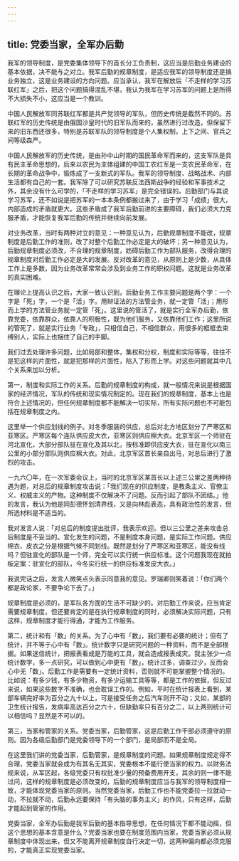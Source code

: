 ```yaml
---
---
---
```

title: 党委当家，全军办后勤
---




我军的领导制度，是党委集体领导下的首长分工负责制，这应当是后勤业务建设的基本依据，决不能与之对立。我军后勤的规章制度，是适应我军的领导制度还是搞业务独立，这是业务建设的方向问题。应当承认，我军在解放后「不走样的学习苏联红军」之后，把这个问题搞得混乱不堪，我认为我军在学习苏军的问题上是所得不大损失不小，这应当是一个教训。

中国人民解放军同苏联红军都是共产党领导的军队，但历史传统是截然不同的。苏联红军的历史传统是由俄国沙皇时代的旧军队而来的，虽然进行过改造，但保留下来的旧东西还很多，特别是苏联军队的领导制度是个人集权制，上下之间、官兵之间等级森严。

中国人民解放军的历史传统，是由孙中山时期的国民革命军而来的，这支军队是具有民主革命思想的，后来以农民为主体组建的中国工农红军是一支农民革命军，在长期的革命战争中，锻炼成了一支新式的军队。我军的领导制度、战略战术、内部生活都有自己的一套。我军除了可以研究苏联反法西斯战争的经验和军事技术之外，其余没有什么可学的，「不走样的学习苏军」是完全错误的。后勤部门与其说学习苏军，还不如说是把苏军的一本本条例都搬过来了，由于学习「成绩」很大，内部造成的矛盾就更大。这些矛盾成了我军后勤前进的主要障碍，我们必须大力克服矛盾，才能恢复我军后勤的传统并继续向前发展。

对业务改革，当时有两种对立的意见：一种意见认为，后勤规章制度不能改，规章制度是后勤工作的准则，改了对整个后勤工作必定是大的破坏；另一种意见认为，后勤规章制度必须改，不合理的规章制度，妨碍后勤工作为部队服务，改得合理的规章制度对后勤工作必定是大的发展。反对改革的意见，从原则上是少数，从具体工作上是多数，因为业务改革常常会涉及到业务工作的职权问题。这就是业务改革的真实困难。

在理论上提高认识之后，大家一致认识到，后勤业务工作主要问题是两个字：一个字是「死」字，一个是「活」字。用辩证法的方法管业务，就一定管「活」；用形而上学的方法管业务就一定管「死」。这里说的管活了，就是实行全军办后勤，依靠党委，依靠群众，依靠人的积极性，既为他们服务，又依靠他们工作；这里所说的管死了，就是实行业务「专政」，只相信自己，不相信群众，用很多的框框去束缚别人，实际上也捆住了自己的手脚。

我们过去处理许多问题，比如局部和整体，集权和分权，制度和实际等等，往往不是犯这样的片面性，就是犯那样的片面性，陷入了形而上学。对这些问题就其中几个关系来加以分析。

第一，制度和实际工作的关系。后勤的规章制度的构成，就一般情况来说是根据国家的经济情况，军队的传统和现实情况制定的。现在我们的规章制度，基本上也是符合上述情况的，但任何规章制度都不能解决一切实际，所有实际问题也不可能包括在规章制度之内。

这里举一个供应划线的例子。对冬季服装的供应，总后对北方地区划分了严寒区和亚寒区。严寒区每个连队供应皮大衣，亚寒区则供应棉大衣。北京军区一个师驻在河北宣化，大部分部队驻在宣化及其以北，按标准即供应皮大衣，驻在宣化以南三公里的小部分部队则供应棉大衣。对此，北京军区首长亲自出马，对总后进行了激烈的攻击。

一九六〇年，在一次军委会议上，当时的北京军区某首长以上述三公里之差两种待遇为题，对总后的规章制度攻击说：「我们现在的供应制度，是教条主义、官僚主义、权威主义的产物。这种制度不仅解决不了问题。反而引起了部队不团结。」他的发言，我认为他是同彭德怀划清界线，又是向林彪表态，具有政治性的发言，但所选材料是不适当的。

我对发言人说：「对总后的制度提出批评，我表示欢迎。但以三公里之差来攻击总后制度是不妥当的。宣化发生的问题，不是制度本身问题，是实际工作问题。供应棉衣、皮衣之分是根据气候不同划线。既然是划分了严寒区和亚寒区，能没有线吗？但驻宣化的部队是一个师，完全可以实行统一供应标准。这个问题我现在就拍板定案：驻宣化的部队，今冬实行统一的供应标准发皮大衣。」

我说完话之后，发言人微笑点头表示同意我的意见。罗瑞卿则笑着说：「你们两个都是政论家，不要争论下去了。」

规章制度是必须的，是军队各方面的生活不可缺少的。对后勤工作来说，应当肯定需要规章制度，但还要肯定的是在执行规章制度的同时，必须解决实际问题，只有这样，规章制度才能行得通，才能为工作服务。

第二，统计和有「数」的关系。为了心中有「数」，我们要有必要的统计；但有了统计，并不等于心中有「数」。统计数字只是研究问题的一种资料，而不是全部根据。如果迷信统计，把报表看成是万能的工具，就会造成报表成灾。我主张少一点统计数字，多一点研究，可以做到心中更有「数」，统计过多，调查过少，反而会心中无「数」。后勤工作是需要有一定统计资料，否则就不可能掌握整个情况的。比如说：有多少钱，有多少物资，有多少运输工具等等，都是工作的依据，但反过来说，如果这些数字不准确，也会耽误工作的。例如，平时在统计报表上看到，某部车辆完好率为百分之九十以上，可是接受任务之后汽车则开不动；又如，某部的卫生统计报告，发病率高达百分之六十，但缺勤率只有百分之二，以上两则统计可以相信吗？显然是不可以的。

第三，当家和管家的关系。党委当家，后勤管家，这是后勤工作干部必须遵守的原则。因为各级后勤部门是党委领导下的一个部门，是局部而不是全局。

在这里我们讲的党委当家，后勤管家，是规章制度的问题。如果规章制度规定得不合理，党委当家就会成为有其名无其实，党委根本不能行使当家的权力。以财务法规来说，从军区起，各级党委只有权批准少量的预备费用开支，其余的则一律不能过问，这样的规章制度是必须改变的，后勤的规章制度应当与我军的领导制度相一致，才能体现党委当家的原则。当然党委当家，后勤工作也不能党委拉一拉就动一动，不拉就不动，后勤永远要保持「有头脑的事务主义」的作风，只有这样，后勤才能起到管家的作用。

党委当家，全军办后勤是我军后勤的基本指导思想，在任何情况下都不能动摇，但这个思想的基本含意是什么？党委当家也要在制度范围内当家，党委当家必须从规章制度中体现出来，但又不能离开规章制度自行决定一切，这两种偏向都必须克服的，才能真正实现党委当家。